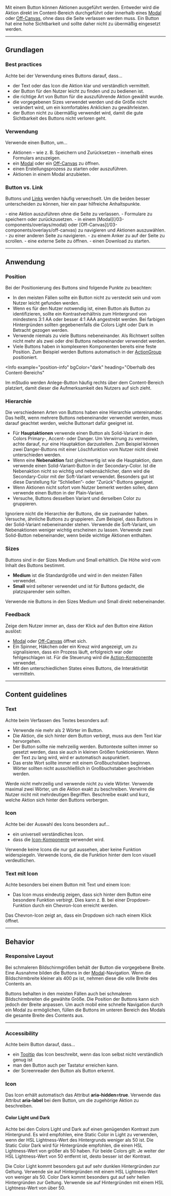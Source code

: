 Mit einem Button können Aktionen ausgeführt werden. Entweder wird die Aktion
direkt im Content-Bereich durchgeführt oder innerhalb eines
[Modal](/03-components/overlays/modal) oder
[Off-Canvas](/03-components/overlays/off-canvas), ohne dass die Seite verlassen
werden muss. Ein Button hat eine hohe Sichtbarkeit und sollte daher nicht zu
übermäßig eingesetzt werden.

---

## Grundlagen

### Best practices

Achte bei der Verwendung eines Buttons darauf, dass...

- der Text oder das Icon die Aktion klar und verständlich vermittelt.
- der Button für den Nutzer leicht zu finden und zu bedienen ist.
- die richtige Art von Button für die auszuführende Aktion gewählt wurde.
- die vorgegebenen Sizes verwendet werden und die Größe nicht verändert wird, um
  ein komfortables Anklicken zu gewährleisten.
- der Button nicht zu übermäßig verwendet wird, damit die gute Sichtbarkeit des
  Buttons nicht verloren geht.

### Verwendung

Verwende einen Button, um...

- Aktionen – wie z. B. Speichern und Zurücksetzen – innerhalb eines Formulars
  anzuzeigen.
- ein [Modal](/03-components/overlays/modal) oder ein
  [Off-Canvas](/03-components/overlays/off-canvas) zu öffnen.
- einen Erstellungsprozess zu starten oder auszuführen.
- Aktionen in einem Modal anzubieten.

### Button vs. Link

Buttons und [Links](/03-components/navigation/link) werden häufig verwechselt.
Um die beiden besser unterscheiden zu können, hier ein paar hilfreiche
Anhaltspunkte.

<DoAndDont>
  <Info heading="Verwende Buttons, um z. B. ...">
    - eine Aktion auszuführen ohne die Seite zu verlassen.
    - Formulare zu speichern oder zurückzusetzen.
    - in einem [Modal](/03-components/overlays/modal) oder [Off-Canvas](/03-components/overlays/off-canvas) zu
    navigieren und Aktionen auszuwählen.

  </Info>

  <Info heading="Verwende Links, um z. B. ...">
    - zu einer anderen Seite zu navigieren.
    - zu einem Anker zu auf der Seite zu scrollen.
    - eine externe Seite zu öffnen.
    - einen Download zu starten.

  </Info>
</DoAndDont>

---

## Anwendung

### Position

Bei der Positionierung des Buttons sind folgende Punkte zu beachten:

- In den meisten Fällen sollte ein Button nicht zu versteckt sein und vom Nutzer
  leicht gefunden werden.
- Wenn es für den Nutzer notwendig ist, einen Button als Button zu
  identifizieren, sollte ein Kontrastverhältnis zum Hintergrund von mindestens
  3:1 AA oder besser 4:1 AAA angestrebt werden. Bei farbigen Hintergründen
  sollten gegebenenfalls die Colors Light oder Dark in Betracht gezogen werden.
- Verwende niemals zu viele Buttons nebeneinander. Als Richtwert sollten nicht
  mehr als zwei oder drei Buttons nebeneinander verwendet werden.
- Viele Buttons haben in komplexeren Komponenten bereits eine feste Position.
  Zum Beispiel werden Buttons automatisch in der
  [ActionGroup](/03-components/actions/action-group) positioniert.

<Info
  example="position-info"
  bgColor="dark"
  heading="Oberhalb des Content-Bereichs"
>
  Im mStudio werden Anlege-Button häufig rechts über dem Content-Bereich
  platziert, damit dieser die Aufmerksamkeit des Nutzers auf sich zieht.
</Info>

### Hierarchie

Die verschiedenen Arten von Buttons haben eine Hierarchie untereinander. Das
heißt, wenn mehrere Buttons nebeneinander verwendet werden, muss darauf geachtet
werden, welche Buttonart dafür geeignet ist.

- Für **Hauptaktionen** verwende einen Button als Solid-Variant in den Colors
  Primary-, Accent- oder Danger. Um Verwirrung zu vermeiden, achte darauf, nur
  eine Hauptaktion darzustellen. Zum Beispiel können zwei Danger-Buttons mit
  einer Löschfunktion vom Nutzer nicht direkt unterschieden werden.
- Wenn eine **Nebenaktion** fast gleichwertig ist wie die Hauptaktion, dann
  verwende einen Solid-Variant-Button in der Secondary-Color. Ist die
  Nebenaktion nicht so wichtig und nebensächlicher, dann wird die
  Secondary-Color mit der Soft-Variant verwendet. Besonders gut ist diese
  Darstellung für “Schließen”- oder “Zurück”-Buttons geeignet.
- Wenn Aktionen nicht sofort vom Nutzer bemerkt werden sollen, dann verwende
  einen Button in der Plain-Variant.
- Versuche, Buttons desselben Variant und derselben Color zu gruppieren.

<DoAndDont>
  <Dont example="hierarchy-order-dont">
    Ignoriere nicht die Hierarchie der Buttons, die sie zueinander haben.
  </Dont>
  <Do example="hierarchy-order-do">
    Versuche, ähnliche Buttons zu gruppieren. Zum Beispiel, dass Buttons in der
    Solid-Variant nebeneinander stehen.
  </Do>
</DoAndDont>
<DoAndDont>
  <Do example="hierarchy-soft-do">
    Verwende die Soft-Variant, um Nebenaktionen weniger wichtig erscheinen zu
    lassen.
  </Do>
  <Do example="hierarchy-solid-do">
    Verwende zwei Solid-Button nebeneinander, wenn beide wichtige Aktionen
    enthalten.
  </Do>
</DoAndDont>

### Sizes

Buttons sind in der Sizes Medium und Small erhältlich. Die Höhe wird vom Inhalt
des Buttons bestimmt.

- **Medium** ist die Standardgröße und wird in den meisten Fällen verwendet.
- **Small** wird seltener verwendet und ist für Buttons gedacht, die
  platzsparender sein sollten.

<Dont example="sizes-dont">
  Verwende nie Buttons in den Sizes Medium und Small direkt nebeneinander.
</Dont>

### Feedback

Zeige dem Nutzer immer an, dass der Klick auf den Button eine Aktion auslöst:

- [Modal](/03-components/overlays/modal) oder
  [Off-Canvas](/03-components/overlays/off-canvas) öffnet sich.
- Ein Spinner, Häkchen oder ein Kreuz wird angezeigt, um zu signalisieren, dass
  ein Prozess läuft, erfolgreich war oder fehlgeschlagen ist. Für die Steuerung
  wird die [Action-Komponente](/03-components/actions/action) verwendet.
- Mit den unterschiedlichen States eines Buttons, die Interaktivität vermitteln.

---

## Content guidelines

### Text

Achte beim Verfassen des Textes besonders auf:

- Verwende nie mehr als 2 Wörter im Button.
- Die Aktion, die sich hinter dem Button verbirgt, muss aus dem Text klar
  hervorgehen.
- Der Button sollte nie mehrzeilig werden. Buttontexte sollten immer so gesetzt
  werden, dass sie auch in kleinen Größen funktionieren. Wenn der Text zu lang
  wird, wird er automatisch auspunktiert.
- Das erste Wort sollte immer mit einem Großbuchstaben beginnen. Wörter sollten
  nicht ausschließlich in Großbuchstaben geschrieben werden.

<DoAndDont>
  <Dont example="text-length-dont">
    Werde nicht mehrzeilig und verwende nicht zu viele Wörter.
  </Dont>
  <Do example="text-length-do">
    Verwende maximal zwei Wörter, um die Aktion exakt zu beschreiben.
  </Do>
</DoAndDont>

<DoAndDont>
  <Dont example="text-clarity-dont" zoom={0.7} bgColor="dark">
    Verwirre die Nutzer nicht mit mehrdeutigen Begriffen.
  </Dont>
  <Do example="text-clarity-do" zoom={0.7} bgColor="dark">
    Beschreibe exakt und kurz, welche Aktion sich hinter den Buttons verbergen.
  </Do>
</DoAndDont>

### Icon

Achte bei der Auswahl des Icons besonders auf...

- ein universell verständliches Icon.
- dass die [Icon-Komponente](/03-components/content/icon) verwendet wird.

<DoAndDont>
  <Dont example="icon-clarity-dont">
    Verwende keine Icons die nur gut aussehen, aber keine Funktion
    widerspiegeln.
  </Dont>
  <Do example="icon-clarity-do">
    Verwende Icons, die die Funktion hinter dem Icon visuell verdeutlichen.
  </Do>
</DoAndDont>

### Text mit Icon

Achte besonders bei einem Button mit Text und einem Icon:

- Das Icon muss eindeutig zeigen, dass sich hinter dem Button eine besondere
  Funktion verbirgt. Dies kann z. B. bei einer Dropdown-Funktion durch ein
  Chevron-Icon erreicht werden.

<Do example="icon-context-menu-do">
  Das Chevron-Icon zeigt an, dass ein Dropdown sich nach einem Klick öffnet.
</Do>

---

## Behavior

### Responsive Layout

Bei schmaleren Bildschirmgrößen behält der Button die vorgegebene Breite. Eine
Ausnahme bilden die Buttons in der
[Modal](/03-components/overlays/modal)-Navigation. Wenn die Bildschirmbreite
kleiner als 400 px ist, nehmen diese die volle Breite des Contents an.

<DoAndDont>
  <Do
    example="mobile-width-group-do"
    mobile
    heading="Mobile Text- und Icon-Buttons"
  >
    Buttons behalten in den meisten Fällen auch bei schmaleren Bildschirmbreiten
    die gewählte Größe. Die Position der Buttons kann sich jedoch der Breite
    anpassen.
  </Do>
  <Do
    example="mobile-width-standard-do"
    mobile
    bgColor="dark"
    heading="Mobile Modal-Buttons"
  >
    Um auch mobil eine schnelle Navigation durch ein Modal zu ermöglichen,
    füllen die Buttons im unteren Bereich des Modals die gesamte Breite des
    Contents aus.
  </Do>
</DoAndDont>

---

### Accessibility

Achte beim Button darauf, dass...

- ein [Tooltip](/03-components/overlays/tooltip) das Icon beschreibt, wenn das
  Icon selbst nicht verständlich genug ist
- man den Button auch per Tastatur erreichen kann.
- der Screenreader den Button als Button erkennt.

### Icon

Das Icon erhält automatisch das Attribut **aria-hidden=true**. Verwende das
Attribut **aria-label** bei dem Button, um die zugehörige Aktion zu beschreiben.

#### Color Light und Dark

Achte bei den Colors Light und Dark auf einen genügenden Kontrast zum
Hintergrund. Es wird empfohlen, eine Static Color in Light zu verwenden, wenn
der HSL Lightness-Wert des Hintergrunds weniger als 50 ist. Die Static Color
Dark wird für Hintergründe empfohlen, die einen HSL Lightness-Wert von größer
als 50 haben. Für beide Colors gilt: Je weiter der HSL Lightness-Wert von 50
entfernt ist, desto besser ist der Kontrast.

<DoAndDont>
  <Do example="light" bgColor="dark">
    Die Color Light kommt besonders gut auf sehr dunklen Hintergründen zur
    Geltung. Verwende sie auf Hintergründen mit einem HSL Lightness-Wert von
    weniger als 50.
  </Do>

  <Do example="dark" bgColor="light">
    Color Dark kommt besonders gut auf sehr hellen Hintergründen zur Geltung. Verwende sie auf Hintergründen mit einem
    HSL Lightness-Wert von über 50.
  </Do>
</DoAndDont>
